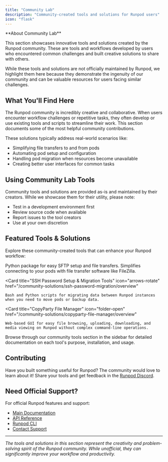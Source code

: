 ```yaml
---
title: "Community Lab"
description: "Community-created tools and solutions for Runpod users"
icon: "flask"
---
```


<Note>
**About Community Lab**

This section showcases innovative tools and solutions created by the Runpod community. These are tools and workflows developed by users who encountered common challenges and built creative solutions to share with others.

While these tools and solutions are not officially maintained by Runpod, we highlight them here because they demonstrate the ingenuity of our community and can be valuable resources for users facing similar challenges.
</Note>

## What You'll Find Here

The Runpod community is incredibly creative and collaborative. When users encounter workflow challenges or repetitive tasks, they often develop or use existing tools and scripts to streamline their work. This section documents some of the most helpful community contributions.

These solutions typically address real-world scenarios like:
- Simplifying file transfers to and from pods
- Automating pod setup and configuration
- Handling pod migration when resources become unavailable
- Creating better user interfaces for common tasks

## Using Community Lab Tools

<Info>
Community tools and solutions are provided as-is and maintained by their creators. While we showcase them for their utility, please note:

- Test in a development environment first
- Review source code when available
- Report issues to the tool creators
- Use at your own discretion
</Info>

## Featured Tools & Solutions

Explore these community-created tools that can enhance your Runpod workflow:

<CardGroup cols={1}>
  <Card 
    title="OhMyRunPod" 
    icon="rocket"
    href="/community-solutions/ohmyrunpod/overview"
  >
    Python package for easy SFTP setup and file transfers. Simplifies connecting to your pods with file transfer software like FileZilla.
  </Card>
  
  <Card 
    title="SSH Password Setup & Migration Tools" 
    icon="arrows-rotate"
    href="/community-solutions/ssh-password-migration/overview"
  >
    Bash and Python scripts for migrating data between Runpod instances when you need to move pods or backup data.
  </Card>
  
  <Card 
    title="CopyParty File Manager" 
    icon="folder-open"
    href="/community-solutions/copyparty-file-manager/overview"
  >
    Web-based GUI for easy file browsing, uploading, downloading, and media viewing on Runpod without complex command-line operations.
  </Card>
</CardGroup>

Browse through our community tools section in the sidebar for detailed documentation on each tool's purpose, installation, and usage.

## Contributing

Have you built something useful for Runpod? The community would love to learn about it! Share your tools and get feedback in the [Runpod Discord](https://discord.gg/runpod).

## Need Official Support?

For official Runpod features and support:
- [Main Documentation](/overview)
- [API Reference](/api-reference/pods/POST/pods)
- [Runpod CLI](/runpodctl/overview)
- [Contact Support](https://contact.runpod.io/)

---

*The tools and solutions in this section represent the creativity and problem-solving spirit of the Runpod community. While unofficial, they can significantly improve your workflow and productivity.*